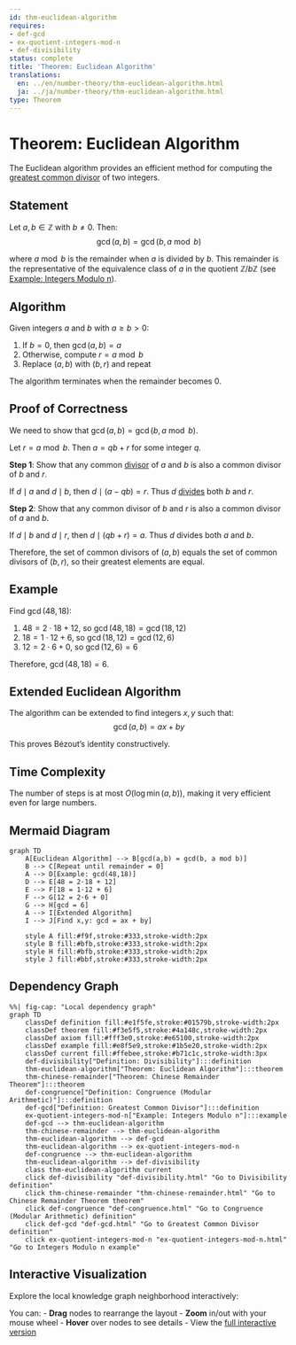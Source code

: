 ```yaml
---
id: thm-euclidean-algorithm
requires:
- def-gcd
- ex-quotient-integers-mod-n
- def-divisibility
status: complete
title: 'Theorem: Euclidean Algorithm'
translations:
  en: ../en/number-theory/thm-euclidean-algorithm.html
  ja: ../ja/number-theory/thm-euclidean-algorithm.html
type: Theorem
---
```


# Theorem: Euclidean Algorithm {#thm-euclidean-algorithm}

The Euclidean algorithm provides an efficient method for computing the [greatest common divisor](def-gcd.qmd) of two integers.

## Statement

Let $a, b \in \mathbb{Z}$ with $b \neq 0$. Then:
$$\gcd(a, b) = \gcd(b, a \bmod b)$$

where $a \bmod b$ is the remainder when $a$ is divided by $b$. This remainder is the representative of the equivalence class of $a$ in the quotient $\mathbb{Z}/b\mathbb{Z}$ (see [Example: Integers Modulo n](../algebra/ex-quotient-integers-mod-n.qmd)).

## Algorithm

Given integers $a$ and $b$ with $a \geq b > 0$:

1. If $b = 0$, then $\gcd(a, b) = a$
2. Otherwise, compute $r = a \bmod b$
3. Replace $(a, b)$ with $(b, r)$ and repeat

The algorithm terminates when the remainder becomes 0.

## Proof of Correctness

We need to show that $\gcd(a, b) = \gcd(b, a \bmod b)$.

Let $r = a \bmod b$. Then $a = qb + r$ for some integer $q$.

**Step 1**: Show that any common [divisor](def-divisibility.qmd) of $a$ and $b$ is also a common divisor of $b$ and $r$.

If $d \mid a$ and $d \mid b$, then $d \mid (a - qb) = r$. Thus $d$ [divides](def-divisibility.qmd) both $b$ and $r$.

**Step 2**: Show that any common divisor of $b$ and $r$ is also a common divisor of $a$ and $b$.

If $d \mid b$ and $d \mid r$, then $d \mid (qb + r) = a$. Thus $d$ divides both $a$ and $b$.

Therefore, the set of common divisors of $(a, b)$ equals the set of common divisors of $(b, r)$, so their greatest elements are equal.

## Example

Find $\gcd(48, 18)$:

1. $48 = 2 \cdot 18 + 12$, so $\gcd(48, 18) = \gcd(18, 12)$
2. $18 = 1 \cdot 12 + 6$, so $\gcd(18, 12) = \gcd(12, 6)$
3. $12 = 2 \cdot 6 + 0$, so $\gcd(12, 6) = 6$

Therefore, $\gcd(48, 18) = 6$.

## Extended Euclidean Algorithm

The algorithm can be extended to find integers $x, y$ such that:
$$\gcd(a, b) = ax + by$$

This proves Bézout's identity constructively.

## Time Complexity

The number of steps is at most $O(\log \min(a, b))$, making it very efficient even for large numbers.

## Mermaid Diagram

```mermaid
graph TD
    A[Euclidean Algorithm] --> B[gcd(a,b) = gcd(b, a mod b)]
    B --> C[Repeat until remainder = 0]
    A --> D[Example: gcd(48,18)]
    D --> E[48 = 2·18 + 12]
    E --> F[18 = 1·12 + 6]
    F --> G[12 = 2·6 + 0]
    G --> H[gcd = 6]
    A --> I[Extended Algorithm]
    I --> J[Find x,y: gcd = ax + by]

    style A fill:#f9f,stroke:#333,stroke-width:2px
    style B fill:#bfb,stroke:#333,stroke-width:2px
    style H fill:#bfb,stroke:#333,stroke-width:2px
    style J fill:#bbf,stroke:#333,stroke-width:2px
```

## Dependency Graph

```mermaid
%%| fig-cap: "Local dependency graph"
graph TD
    classDef definition fill:#e1f5fe,stroke:#01579b,stroke-width:2px
    classDef theorem fill:#f3e5f5,stroke:#4a148c,stroke-width:2px
    classDef axiom fill:#fff3e0,stroke:#e65100,stroke-width:2px
    classDef example fill:#e8f5e9,stroke:#1b5e20,stroke-width:2px
    classDef current fill:#ffebee,stroke:#b71c1c,stroke-width:3px
    def-divisibility["Definition: Divisibility"]:::definition
    thm-euclidean-algorithm["Theorem: Euclidean Algorithm"]:::theorem
    thm-chinese-remainder["Theorem: Chinese Remainder Theorem"]:::theorem
    def-congruence["Definition: Congruence (Modular Arithmetic)"]:::definition
    def-gcd["Definition: Greatest Common Divisor"]:::definition
    ex-quotient-integers-mod-n["Example: Integers Modulo n"]:::example
    def-gcd --> thm-euclidean-algorithm
    thm-chinese-remainder --> thm-euclidean-algorithm
    thm-euclidean-algorithm --> def-gcd
    thm-euclidean-algorithm --> ex-quotient-integers-mod-n
    def-congruence --> thm-euclidean-algorithm
    thm-euclidean-algorithm --> def-divisibility
    class thm-euclidean-algorithm current
    click def-divisibility "def-divisibility.html" "Go to Divisibility definition"
    click thm-chinese-remainder "thm-chinese-remainder.html" "Go to Chinese Remainder Theorem theorem"
    click def-congruence "def-congruence.html" "Go to Congruence (Modular Arithmetic) definition"
    click def-gcd "def-gcd.html" "Go to Greatest Common Divisor definition"
    click ex-quotient-integers-mod-n "ex-quotient-integers-mod-n.html" "Go to Integers Modulo n example"
```

## Interactive Visualization

Explore the local knowledge graph neighborhood interactively:

::: {.graph-viz data-id="thm-euclidean-algorithm" data-width="700" data-height="500"}
:::

You can:
- **Drag** nodes to rearrange the layout
- **Zoom** in/out with your mouse wheel
- **Hover** over nodes to see details
- View the [full interactive version](../../output/interactive/thm-euclidean-algorithm.html){target="_blank"}
